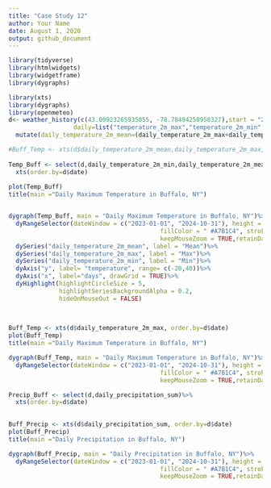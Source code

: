 ```yaml
---
title: "Case Study 12"
author: Your Name
date: August 1, 2020
output: github_document
---
```

```r
library(tidyverse)
library(htmlwidgets)
library(widgetframe)
library(dygraphs)


```

```r
library(xts)
library(dygraphs)
library(openmeteo)
d<- weather_history(c(43.00923265935055, -78.78494250958327),start = "2023-01-01",end=today(),
                  daily=list("temperature_2m_max","temperature_2m_min","precipitation_sum")) %>% 
  mutate(daily_temperature_2m_mean=(daily_temperature_2m_max+daily_temperature_2m_min)/2)
```

```r
#Buff_Temp <- xts(d$daily_temperature_2m_mean,daily_temperature_2m_max,daily_temperature_2m_min, order.by=d$date)
  
Temp_Buff <- select(d,daily_temperature_2m_min,daily_temperature_2m_mean,daily_temperature_2m_max)%>%
  xts(order.by=d$date)
  
plot(Temp_Buff)
title(main ="Daily Maximum Temperature in Buffalo, NY")



```

```r
dygraph(Temp_Buff, main = "Daily Maximum Temperature in Buffalo, NY")%>%
  dyRangeSelector(dateWindow = c("2023-01-01", "2024-10-31"), height = 50, 
                                          fillColor = " #A7B1C4", strokeColor = "#808FAB", 
                                          keepMouseZoom = TRUE,retainDateWindow = FALSE)%>%
  dySeries("daily_temperature_2m_mean", label = "Mean")%>%
  dySeries("daily_temperature_2m_max", label = "Max")%>%
  dySeries("daily_temperature_2m_min", label = "Min")%>%
  dyAxis("y", label= "temperature", range= c(-20,40))%>%
  dyAxis("x", label="days", drawGrid = TRUE)%>%
  dyHighlight(highlightCircleSize = 5, 
              highlightSeriesBackgroundAlpha = 0.2,
              hideOnMouseOut = FALSE)
  
  
```

```r
Buff_Temp <- xts(d$daily_temperature_2m_max, order.by=d$date)
plot(Buff_Temp)
title(main ="Daily Maximum Temperature in Buffalo, NY")

dygraph(Buff_Temp, main = "Daily Maximum Temperature in Buffalo, NY")%>%
  dyRangeSelector(dateWindow = c("2023-01-01", "2024-10-31"), height = 50, 
                                          fillColor = " #A7B1C4", strokeColor = "#808FAB", 
                                          keepMouseZoom = TRUE,retainDateWindow = FALSE)
```
```r

Precip_Buff <- select(d,daily_precipitation_sum)%>%
  xts(order.by=d$date)
  

Buff_Precip <- xts(d$daily_precipitation_sum, order.by=d$date)
plot(Buff_Precip)
title(main ="Daily Precipitation in Buffalo, NY")

dygraph(Buff_Precip, main = "Daily Precipitation in Buffalo, NY")%>%
  dyRangeSelector(dateWindow = c("2023-01-01", "2024-10-31"), height = 50, 
                                          fillColor = " #A7B1C4", strokeColor = "#808FAB", 
                                          keepMouseZoom = TRUE,retainDateWindow = FALSE)
```
 
 